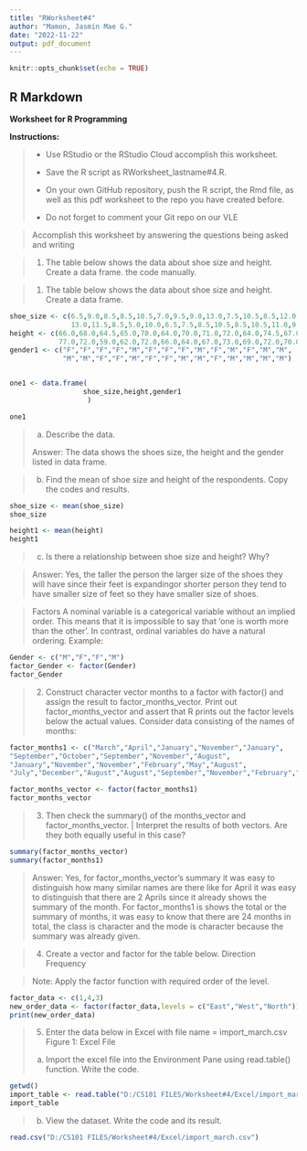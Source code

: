 ```yaml
---
title: "RWorksheet#4"
author: "Mamon, Jasmin Mae G."
date: "2022-11-22"
output: pdf_document
---
```


```r
knitr::opts_chunk$set(echo = TRUE)
```

## R Markdown

**Worksheet for R Programming**

**Instructions:**

>
+ Use RStudio or the RStudio Cloud accomplish this worksheet.
>
+ Save the R script as RWorksheet_lastname#4.R. 
>
+ On your own GitHub repository, push the R script, the Rmd file, as well as this pdf worksheet to the repo you have created before.
>
+ Do not forget to comment your Git repo on our VLE

>
Accomplish this worksheet by answering the questions being asked and writing


>
1. The table below shows the data about shoe size and height. Create a data frame.
the code manually.

>
1. The table below shows the data about shoe size and height. Create a data frame.

```r
shoe_size <- c(6.5,9.0,8.5,8.5,10.5,7.0,9.5,9.0,13.0,7.5,10.5,8.5,12.0,10.5,
               13.0,11.5,8.5,5.0,10.0,6.5,7.5,8.5,10.5,8.5,10.5,11.0,9.0,13.0)
height <- c(66.0,68.0,64.5,65.0,70.0,64.0,70.0,71.0,72.0,64.0,74.5,67.0,71.0,71.0,
            77.0,72.0,59.0,62.0,72.0,66.0,64.0,67.0,73.0,69.0,72.0,70.0,69.0,70.0)
gender1 <- c("F","F","F","F","M","F","F","F","M","F","M","F","M","M",
             "M","M","F","F","M","F","F","M","M","F","M","M","M","M")


one1 <- data.frame(
                  shoe_size,height,gender1
                   )

one1
```

>
a. Describe the data.
>
Answer: The data shows the shoes size, the height and the gender listed in data frame.

>
b. Find the mean of shoe size and height of the respondents.
Copy the codes and results.

```r
shoe_size <- mean(shoe_size) 
shoe_size

height1 <- mean(height) 
height1

```


>
c. Is there a relationship between shoe size and height? Why?
 
 
 >
 Answer: Yes, the taller the person the larger size of the shoes they will have since their feet is expandingor shorter person they tend to have smaller size of feet so they have smaller size of shoes. 

>
Factors
A nominal variable is a categorical variable without an implied order. This
means that it is impossible to say that ‘one is worth more than the other’.
In contrast, ordinal variables do have a natural ordering.
Example:

```r
Gender <- c("M","F","F","M")
factor_Gender <- factor(Gender)
factor_Gender
```

>
2. Construct character vector months to a factor with factor() and assign the result to
factor_months_vector. Print out factor_months_vector and assert that R prints out
the factor levels below the actual values.
Consider data consisting of the names of months:
 
 ```r
 
factor_months1 <- c("March","April","January","November","January",
"September","October","September","November","August",
"January","November","November","February","May","August",
"July","December","August","August","September","November","February","April")

factor_months_vector <- factor(factor_months1)
factor_months_vector
```

>
3. Then check the summary() of the months_vector and factor_months_vector. |
  Interpret the results of both vectors. Are they both equally useful in this case?
  
```r
summary(factor_months_vector)
summary(factor_months1)
```

>
Answer: Yes, for factor_months_vector's summary it was easy to distinguish how many similar names are there like for April it was easy to distinguish that there are 2 Aprils since it already shows the summary of the month. For factor_months1 is shows the total or the summary of months, it was easy to know that there are 24 months in total, the class is character and the mode is character because the summary was already given.

>
4. Create a vector and factor for the table below.
Direction Frequency

>
Note: Apply the factor function with required order of the level.

```r
factor_data <- c(1,4,3)
new_order_data <- factor(factor_data,levels = c("East","West","North"))
print(new_order_data)
```

>
5. Enter the data below in Excel with file name = import_march.csv
Figure 1: Excel File
a. Import the excel file into the Environment Pane using read.table() function.
Write the code.

```r
getwd()
import_table <- read.table("D:/CS101 FILES/Worksheet#4/Excel/import_march.csv", header =  TRUE, sep = ",")
import_table
```

>
b. View the dataset. Write the code and its result.

```r
read.csv("D:/CS101 FILES/Worksheet#4/Excel/import_march.csv")

```
